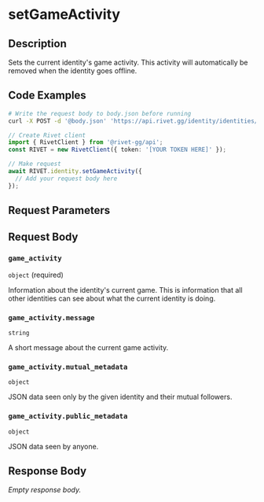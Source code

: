 

# setGameActivity



## Description

Sets the current identity's game activity. This activity will automatically be removed when the identity goes offline.


## Code Examples

<CodeGroup title='Request' tag='POST' label='https://api.rivet.gg/identity/identities/self/activity'>

```bash {{ "title": "cURL" }}
# Write the request body to body.json before running
curl -X POST -d '@body.json' 'https://api.rivet.gg/identity/identities/self/activity'
```

```ts
// Create Rivet client
import { RivetClient } from '@rivet-gg/api';
const RIVET = new RivetClient({ token: '[YOUR TOKEN HERE]' });

// Make request
await RIVET.identity.setGameActivity({
  // Add your request body here
});
```

</CodeGroup>


## Request Parameters


## Request Body

### `game_activity`

`object` (required)

Information about the identity's current game. This is information that all other identities can see about what the current identity is doing.

### `game_activity.message`

`string`

A short message about the current game activity.

### `game_activity.mutual_metadata`

`object`

JSON data seen only by the given identity and their mutual followers.

### `game_activity.public_metadata`

`object`

JSON data seen by anyone.




## Response Body

_Empty response body._
